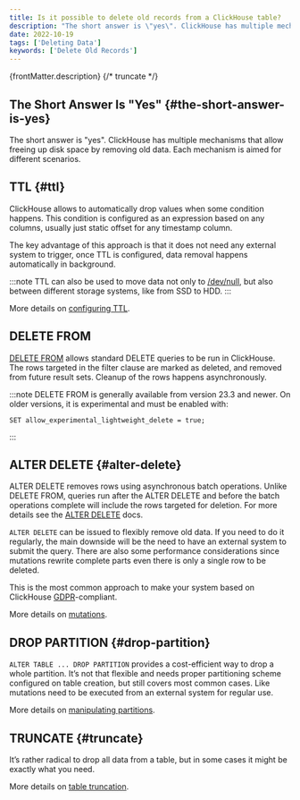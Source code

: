 ```yaml
---
title: Is it possible to delete old records from a ClickHouse table?
description: "The short answer is \"yes\". ClickHouse has multiple mechanisms that allow freeing up disk space by removing old data. Each mechanism is aimed for different scenarios."
date: 2022-10-19
tags: ['Deleting Data']
keywords: ['Delete Old Records']
---
```


{frontMatter.description}
{/* truncate */}

## The Short Answer Is "Yes" {#the-short-answer-is-yes}

The short answer is "yes". ClickHouse has multiple mechanisms that allow freeing up disk space by removing old data. Each mechanism is aimed for different scenarios.

## TTL {#ttl}

ClickHouse allows to automatically drop values when some condition happens. This condition is configured as an expression based on any columns, usually just static offset for any timestamp column.

The key advantage of this approach is that it does not need any external system to trigger, once TTL is configured, data removal happens automatically in background.

:::note
TTL can also be used to move data not only to [/dev/null](https://en.wikipedia.org/wiki/Null_device), but also between different storage systems, like from SSD to HDD.
:::

More details on [configuring TTL](https://clickhouse.com/docs/engines/table-engines/mergetree-family/mergetree#table_engine-mergetree-ttl).


## DELETE FROM

[DELETE FROM](https://clickhouse.com/docs/sql-reference/statements/delete) allows standard DELETE queries to be run in ClickHouse. The rows targeted in the filter clause are marked as deleted, and removed from future result sets.  Cleanup of the rows happens asynchronously.

:::note
DELETE FROM is generally available from version 23.3 and newer. On older versions, it is experimental and must be enabled with:
```
SET allow_experimental_lightweight_delete = true;
```
:::

## ALTER DELETE {#alter-delete}

ALTER DELETE removes rows using asynchronous batch operations. Unlike DELETE FROM, queries run after the ALTER DELETE and before the batch operations complete will include the rows targeted for deletion.  For more details see the [ALTER DELETE](https://clickhouse.com/docs/sql-reference/statements/alter/delete) docs.

`ALTER DELETE` can be issued to flexibly remove old data. If you need to do it regularly, the main downside will be the need to have an external system to submit the query. There are also some performance considerations since mutations rewrite complete parts even there is only a single row to be deleted.

This is the most common approach to make your system based on ClickHouse [GDPR](https://gdpr-info.eu)-compliant.

More details on [mutations](https://clickhouse.com/docs/sql-reference/statements/alter/#alter-mutations).

## DROP PARTITION {#drop-partition}

`ALTER TABLE ... DROP PARTITION` provides a cost-efficient way to drop a whole partition. It’s not that flexible and needs proper partitioning scheme configured on table creation, but still covers most common cases. Like mutations need to be executed from an external system for regular use.

More details on [manipulating partitions](https://clickhouse.com/docs/en/sql-reference/statements/alter/partition/#alter_drop-partition).

## TRUNCATE {#truncate}

It’s rather radical to drop all data from a table, but in some cases it might be exactly what you need.

More details on [table truncation](https://clickhouse.com/docs/en/sql-reference/statements/truncate).
